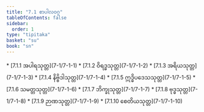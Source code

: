 ```yaml
---
title: "7.1 စာပါလဝဂ္ဂ"
tableOfContents: false
sidebar:
  order: 1
type: "tipitaka"
basket: "su"
book: "sn"
---
```



<DynamicBreadcrumb />



<TableOfContents book="sn" section="7.1">
* [7.1.1 အပါရသုတ္တ](7-1/7-1-1)
* [7.1.2 ဝိရဒ္ဓသုတ္တ](7-1/7-1-2)
* [7.1.3 အရိယသုတ္တ](7-1/7-1-3)
* [7.1.4 နိဗ္ဗိဒါသုတ္တ](7-1/7-1-4)
* [7.1.5 ဣဒ္ဓိပဒေသသုတ္တ](7-1/7-1-5)
* [7.1.6 သမတ္တသုတ္တ](7-1/7-1-6)
* [7.1.7 ဘိက္ခုသုတ္တ](7-1/7-1-7)
* [7.1.8 ဗုဒ္ဓသုတ္တ](7-1/7-1-8)
* [7.1.9 ဉာဏသုတ္တ](7-1/7-1-9)
* [7.1.10 စေတိယသုတ္တ](7-1/7-1-10)
</TableOfContents>